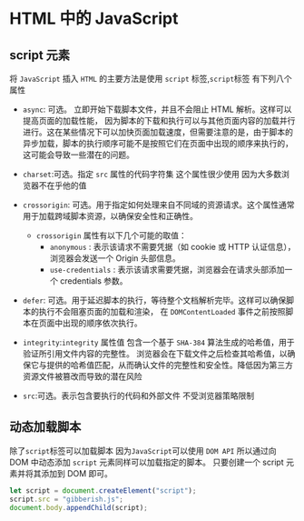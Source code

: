 # HTML 中的 JavaScript

## script 元素

将 `JavaScript` 插入 `HTML` 的主要方法是使用 `script` 标签,`script`标签 有下列八个属性

- `async`: 可选。 立即开始下载脚本文件，并且不会阻止 HTML 解析。这样可以提高页面的加载性能，
  因为脚本的下载和执行可以与其他页面内容的加载并行进行。这在某些情况下可以加快页面加载速度，但需要注意的是，由于脚本的异步加载，脚本的执行顺序可能不是按照它们在页面中出现的顺序来执行的，这可能会导致一些潜在的问题。

- `charset`:可选。指定 `src` 属性的代码字符集 这个属性很少使用 因为大多数浏览器不在乎他的值

- `crossorigin`: 可选。用于指定如何处理来自不同域的资源请求。这个属性通常用于加载跨域脚本资源，以确保安全性和正确性。

  - `crossorigin` 属性有以下几个可能的取值：
    - `anonymous` : 表示该请求不需要凭据（如 cookie 或 HTTP 认证信息），浏览器会发送一个 Origin 头部信息。
    - `use-credentials` : 表示该请求需要凭据，浏览器会在请求头部添加一个 credentials 参数。

- `defer`: 可选。用于延迟脚本的执行，等待整个文档解析完毕。这样可以确保脚本的执行不会阻塞页面的加载和渲染，
  在 `DOMContentLoaded` 事件之前按照脚本在页面中出现的顺序依次执行。
- `integrity`:`integrity` 属性值 包含一个基于 `SHA-384` 算法生成的哈希值，用于验证所引用文件内容的完整性。
  浏览器会在下载文件之后检查其哈希值，以确保它与提供的哈希值匹配，从而确认文件的完整性和安全性。降低因为第三方资源文件被篡改而导致的潜在风险
- `src`:可选。表示包含要执行的代码和外部文件 不受浏览器策略限制

## 动态加载脚本

除了`script`标签可以加载脚本 因为`JavaScript`可以使用 `DOM API` 所以通过向 DOM 中动态添加 `script` 元素同样可以加载指定的脚本。
只要创建一个 script 元素并将其添加到 DOM 即可。

```javascript
let script = document.createElement("script");
script.src = "gibberish.js";
document.body.appendChild(script);
```
